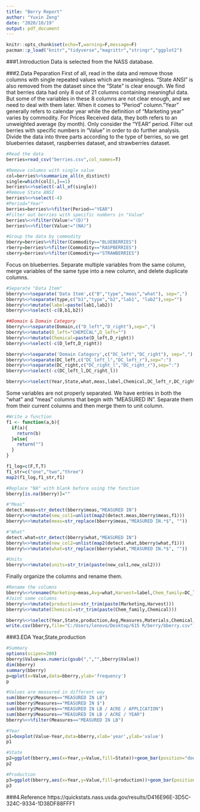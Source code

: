 ---
title: "Berry Report"
author: "Yuxin Zeng"
date: "2020/10/19"
output: pdf_document
---

```{r setup, include=FALSE}
knitr::opts_chunk$set(echo=T,warning=F,message=F)
pacman::p_load("knitr","tidyverse","magrittr","stringr","ggplot2")
```

###1.Introduction
Data is selected from the NASS database.

###2.Data Peparation
First of all, read in the data and remove those columns with single repeated values which are meaningless. "State ANSI" is also removed from the dataset since the "State" is clear enough. We find that berries data had only 8 out of 21 columns containing meaningful data. But some of the variables in these 8 columns are not clear enough, and we need to deal with them later.
When it comes to "Period" column."Year" generally refers to calendar year while the definition of "Marketing year" varies by commodity. For Prices Received data, they both refers to an unweighted average (by month). Only consider the "YEAR" period. 
Filter out berries with specific numbers in "Value" in order to do further analysis. 
Divide the data into three parts according to the type of berries, so we get blueberries dataset, raspberries dataset, and strawberries dataset. 
```{r}
#Read the data
berries=read_csv("berries.csv",col_names=T)

#Remove columns with single value
col=berries%>%summarize_all(n_distinct)
single=which(col[1,]==1)
berries%<>%select(-all_of(single))
#Remove State ANSI
berries%<>%select(-4)
#Period="Year"
berries=berries%>%filter(Period=="YEAR")
#Filter out berries with specific numbers in "Value"
berries%<>%filter(Value!="(D)")
berries%<>%filter(Value!="(NA)")

#Group the data by commodity
bberry=berries%>%filter(Commodity=="BLUEBERRIES")
rberry=berries%>%filter(Commodity=="RASPBERRIES")
sberry=berries%>%filter(Commodity=="STRAWBERRIES")
```

Focus on blueberries. Separate multiple variables from the same column, merge variables of the same type into a new column, and delete duplicate columns.
```{r}
#Separate "Data Item"
bberry%<>%separate('Data Item',c("B","type","meas","what"), sep=",") 
bberry%<>%separate(type,c("b1","type","b2","lab1", "lab2"),sep="")
bberry%<>%mutate(label=paste(lab1,lab2)) 
bberry%<>%select(-c(B,b1,b2)) 

##Domain & Domain Category
bberry%<>%separate(Domain,c("D_left","D_right"),sep=",")
bberry%<>%mutate(D_left="CHEMICAL",D_left="") 
bberry%<>%mutate(Chemical=paste(D_left,D_right)) 
bberry%<>%select(-c(D_left,D_right)) 

bberry%<>%separate('Domain Category',c("DC_left","DC_right"), sep=",")
bberry%<>%separate(DC_left,c("DC_left_l","DC_left_r"),sep=":")
bberry%<>%separate(DC_right,c("DC_right_l","DC_right_r"),sep=":")
bberry%<>%select(-c(DC_left_l,DC_right_l))

bberry%<>%select(Year,State,what,meas,label,Chemical,DC_left_r,DC_right_r,Value)
```

Some variables are not properly separated. We have entries in both the "what" and "meas" columns that begin with "MEASURED IN". Separate them from their current columns and then merge them to unit column.
```{r}
#Write a function
f1 <- function(a,b){
  if(a){
    return(b)
  }else{
    return("")
  }
}

f1_log=c(F,T,T)
f1_str=c("one","two","three")
map2(f1_log,f1_str,f1)

#Replace "NA" with blank before using the function
bberry[is.na(bberry)]=""

#"Meas"
detect.meas=str_detect(bberry$meas,"MEASURED IN")
bberry%<>%mutate(new_col1=unlist(map2(detect.meas,bberry$meas,f1))) 
bberry%<>%mutate(meas=str_replace(bberry$meas,"MEASURED IN.*$", ""))

#"What"
detect.what=str_detect(bberry$what,"MEASURED IN")
bberry%<>%mutate(new_col2=unlist(map2(detect.what,bberry$what,f1))) 
bberry%<>%mutate(what=str_replace(bberry$what,"MEASURED IN.*$", ""))

#Units
bberry%<>%mutate(units=str_trim(paste(new_col1,new_col2)))
```

Finally organize the columns and rename them.
```{r}
#Rename the columns
bberry%<>%rename(Marketing=meas,Avg=what,Harvest=label,Chem_family=DC_left_r,Materials=DC_right_r,Measures=units)
#Joint some columns
bberry%<>%mutate(production=str_trim(paste(Marketing,Harvest)))
bberry%<>%mutate(Chemical=str_trim(paste(Chem_family,Chemical)))

bberry%<>%select(Year,State,production,Avg,Measures,Materials,Chemical,Value)
write.csv(bberry,file="C:/Users/lenovo/Desktop/615 R/berry/bberry.csv")
```

###3.EDA
Year,State,production
```{r}
#Summary
options(scipen=200)
bberry$Value=as.numeric(gsub(",","",bberry$Value))
dim(bberry) 
summary(bberry)
p=qplot(x=Value,data=bberry,ylab='frequency')
p

#Values are measured in different way
sum(bberry$Measures=="MEASURED IN LB")
sum(bberry$Measures=="MEASURED IN $")
sum(bberry$Measures=="MEASURED IN LB / ACRE / APPLICATION")
sum(bberry$Measures=="MEASURED IN LB / ACRE / YEAR")
bberry%<>%filter(Measures=="MEASURED IN LB")

#Year
p1=boxplot(Value~Year,data=bberry,xlab='year',ylab='value')
p1

#State
p2=ggplot(bberry,aes(x=Year,y=Value,fill=State))+geom_bar(position="dodge",stat="identity")+xlab("year")+ylab("value")+labs(fill="State")
p2

#Production
p3=ggplot(bberry,aes(x=Year,y=Value,fill=production))+geom_bar(position="dodge",stat="identity")+xlab("year")+ylab("value")+labs(fill="production")
p3
```

###4.Reference
https://quickstats.nass.usda.gov/results/D416E96E-3D5C-324C-9334-1D38DF88FFF1
